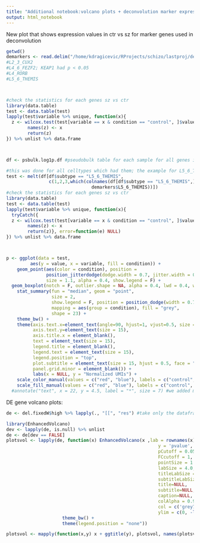 ```yaml
---
title: "Additional notebook:volcano plots + deconvolution marker expression"
output: html_notebook
---
```



New plot that shows expression values in ctr vs sz for marker genes used in deconvolution 

```r
getwd()
demarkers <- read.delim("/home/kdragicevic/RProjects/schizo/lastproj/demarkers.txt") #read in markers used for deconvolution per subtype:
#L2_3_CUX2
#L4_6_FEZF2; KEAP1 had p < 0.05
#L4_RORB
#L5_6_THEMIS



#check the statistics for each genes sz vs ctr
library(data.table)
test <- data.table(test)
lapply(test$variable %>% unique, function(x){
  z <- wilcox.test(test[variable == x & condition == "control", ]$value, test[variable == x & condition == "schizo", ]$value)$p.value
        names(z) <- x
        return(z)
}) %>% unlist %>% data.frame



df <- psbulk.log1p.df #pseudobulk table for each sample for all genes in our data, was used earlier in other notebooks for plotting per sample expression boxplots

#this was done for all celltypes which had them; the example for L5_6_THEMIS follows:
test <- melt(df[df$subtype == "L5_6_THEMIS",
                c(1,2,3,which(colnames(df[df$subtype == "L5_6_THEMIS",]) %in% 
                                demarkers$L5_6_THEMIS))])
#check the statistics for each genes sz vs ctr
library(data.table)
test <- data.table(test)
lapply(test$variable %>% unique, function(x){
  tryCatch({
  z <- wilcox.test(test[variable == x & condition == "control", ]$value, test[variable == x & condition == "SZ", ]$value)$p.value
        names(z) <- x
        return(z)}, error=function(e) NULL)
}) %>% unlist %>% data.frame



p <- ggplot(data = test, 
         aes(y = value, x = variable, fill = condition)) +
    geom_point(aes(color = condition), position = 
               position_jitterdodge(dodge.width = 0.7, jitter.width = 0.5), 
               size = 1.1, alpha = 0.4, show.legend = F) +
  geom_boxplot(notch = F, outlier.shape = NA, alpha = 0.4, lwd = 0.4, width = 0.7) +
    stat_summary(fun = "median", geom = "point",
                 size = 2,
                 show.legend = F, position = position_dodge(width = 0.7), 
                 mapping = aes(group = condition), fill = "grey",
                 shape = 23) + 
    theme_bw() +
    theme(axis.text.x=element_text(angle=90, hjust=1, vjust=0.5, size = 12),
          axis.text.y=element_text(size = 15),
          axis.title.x = element_blank(),
          text = element_text(size = 15),
          legend.title = element_blank(),
          legend.text = element_text(size = 15),
          legend.position = "top",
          plot.subtitle = element_text(size = 15, hjust = 0.5, face = "bold"),
          panel.grid.minor = element_blank()) +
          labs(x = NULL, y = "Normalized UMIs") +
    scale_color_manual(values = c("red", "blue"), labels = c("control", "schizophrenia")) +
    scale_fill_manual(values = c("red", "blue"), labels = c("control", "schizophrenia")) + ggtitle(unique(test$subtype)) #+
  #annotate("text", x = 22, y = 4.5, label = "*", size = 7) #we added manually an asterisk for the only gene that showed stat.significance (p< 0.05)
```


DE gene volcano plots:

```r
de <- del.fixedW$high %>% lapply(., "[[", "res") #take only the dataframes with de genes for each subtype

library(EnhancedVolcano)
dev <- lapply(de, is.null) %>% unlist
de <- de[dev == FALSE]
plotsvol <- lapply(de, function(x) EnhancedVolcano(x ,lab = rownames(x), x = 'log2FoldChange',
                                                         y = 'pvalue', 
                                                         pCutoff = 0.05,
                                                         FCcutoff = 1, 
                                                         pointSize = 1.0,
                                                         labSize = 4.0,
                                                         titleLabSize = 10, 
                                                         subtitleLabSize = 10,
                                                         title=NULL, 
                                                         subtitle=NULL, 
                                                         caption=NULL, 
                                                         colAlpha = 0.9,
                                                         col = c('grey70', 'grey60', 'rosybrown3', 'tomato3'),
                                                         ylim = c(0, -log10(x$pvalue[1]))) + 
                     theme_bw() + 
                     theme(legend.position = "none"))

plotsvol <- mapply(function(x,y) x + ggtitle(y), plotsvol, names(plotsvol), SIMPLIFY = FALSE)
```

